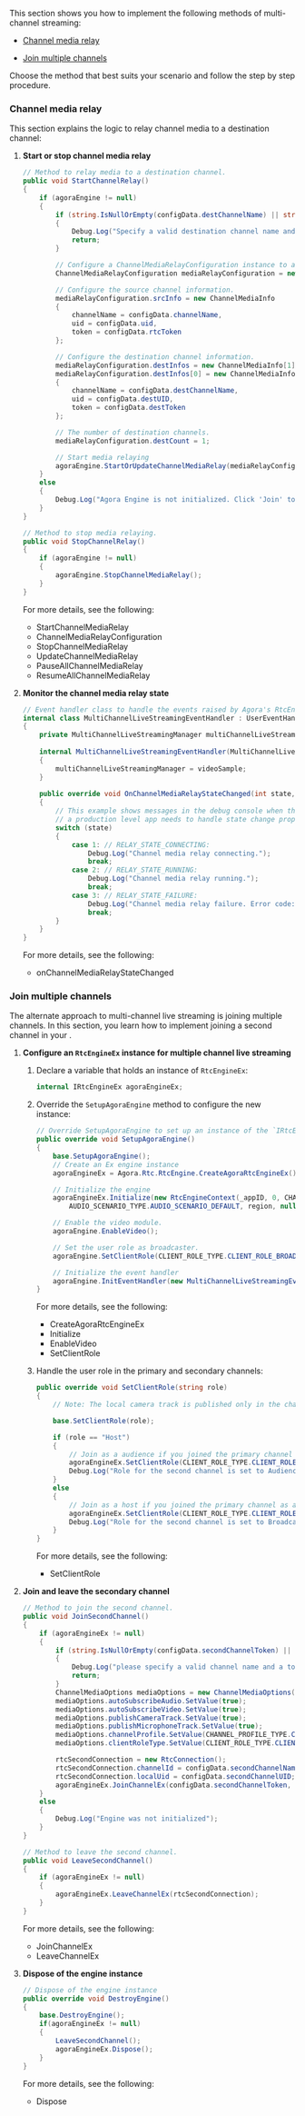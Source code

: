 <PlatformWrapper platform="unity">

This section shows you how to implement the following methods of multi-channel streaming:

-   [Channel media relay](#channel-media-relay)

-   [Join multiple channels](#implement-joining-multiple-channels)

Choose the method that best suits your scenario and follow the step by step procedure.

### Channel media relay

This section explains the logic to relay channel media to a destination channel:

1.  **Start or stop channel media relay**

    ```csharp
    // Method to relay media to a destination channel.
    public void StartChannelRelay()
    {
        if (agoraEngine != null)
        {
            if (string.IsNullOrEmpty(configData.destChannelName) || string.IsNullOrEmpty(configData.destToken))
            {
                Debug.Log("Specify a valid destination channel name and token.");
                return;
            }

            // Configure a ChannelMediaRelayConfiguration instance to add source/destination channels.
            ChannelMediaRelayConfiguration mediaRelayConfiguration = new ChannelMediaRelayConfiguration();

            // Configure the source channel information.
            mediaRelayConfiguration.srcInfo = new ChannelMediaInfo
            {
                channelName = configData.channelName,
                uid = configData.uid,
                token = configData.rtcToken
            };

            // Configure the destination channel information.
            mediaRelayConfiguration.destInfos = new ChannelMediaInfo[1];
            mediaRelayConfiguration.destInfos[0] = new ChannelMediaInfo
            {
                channelName = configData.destChannelName,
                uid = configData.destUID,
                token = configData.destToken
            };

            // The number of destination channels.
            mediaRelayConfiguration.destCount = 1;

            // Start media relaying
            agoraEngine.StartOrUpdateChannelMediaRelay(mediaRelayConfiguration);
        }
        else
        {
            Debug.Log("Agora Engine is not initialized. Click 'Join' to join the primary channel and then join the second channel.");
        }
    }

    // Method to stop media relaying.
    public void StopChannelRelay()
    {
        if (agoraEngine != null)
        {
            agoraEngine.StopChannelMediaRelay();
        }
    }
    ```
    For more details, see the following:

    - <Link to= "{{global.API_REF_UNITY_ROOT}}/class_irtcengine.html#api_irtcengine_startchannelmediarelay">StartChannelMediaRelay</Link>
    - <Link to= "{{global.API_REF_UNITY_ROOT}}/class_channelmediarelayconfiguration.html">ChannelMediaRelayConfiguration</Link>
    - <Link to= "{{global.API_REF_UNITY_ROOT}}/class_irtcengine.html#api_irtcengine_stopchannelmediarelay">StopChannelMediaRelay</Link>
    - <Link to= "{{global.API_REF_UNITY_ROOT}}/class_irtcengine.html#api_irtcengine_updatechannelmediarelay">UpdateChannelMediaRelay</Link>
    - <Link to= "{{global.API_REF_UNITY_ROOT}}/class_irtcengine.html#api_irtcengine_pauseallchannelmediarelay">PauseAllChannelMediaRelay</Link>
    - <Link to= "{{global.API_REF_UNITY_ROOT}}/class_irtcengine.html#api_irtcengine_resumeallchannelmediarelay">ResumeAllChannelMediaRelay</Link>

2.  **Monitor the channel media relay state**

    ```csharp
    // Event handler class to handle the events raised by Agora's RtcEngine instance
    internal class MultiChannelLiveStreamingEventHandler : UserEventHandler
    {
        private MultiChannelLiveStreamingManager multiChannelLiveStreamingManager;
        
        internal MultiChannelLiveStreamingEventHandler(MultiChannelLiveStreamingManager videoSample) : base(videoSample)
        {
            multiChannelLiveStreamingManager = videoSample;
        }
        
        public override void OnChannelMediaRelayStateChanged(int state, int code)
        {
            // This example shows messages in the debug console when the relay state changes,
            // a production level app needs to handle state change properly.
            switch (state)
            {
                case 1: // RELAY_STATE_CONNECTING:
                    Debug.Log("Channel media relay connecting.");
                    break;
                case 2: // RELAY_STATE_RUNNING:
                    Debug.Log("Channel media relay running.");
                    break;
                case 3: // RELAY_STATE_FAILURE:
                    Debug.Log("Channel media relay failure. Error code: " + code);
                    break;
            }
        }
    }
    ```

    For more details, see the following:
    - <Link to= "{{global.API_REF_UNITY_ROOT}}/class_irtcengineeventhandler.html#callback_irtcengineeventhandler_onchannelmediarelaystatechanged">onChannelMediaRelayStateChanged</Link>

### Join multiple channels

The alternate approach to multi-channel live streaming is joining multiple channels. In this section, you learn how to implement joining a second channel in your <Vpl k="CLIENT" />. 

1.  **Configure an `RtcEngineEx` instance for multiple channel live streaming**

    1. Declare a variable that holds an instance of `RtcEngineEx`:

        ```csharp
        internal IRtcEngineEx agoraEngineEx;
        ```

    1. Override the `SetupAgoraEngine` method to configure the new instance: 

        ```csharp
        // Override SetupAgoraEngine to set up an instance of the `IRtcEngineEx` engine.
        public override void SetupAgoraEngine()
        {
            base.SetupAgoraEngine();
            // Create an Ex engine instance
            agoraEngineEx = Agora.Rtc.RtcEngine.CreateAgoraRtcEngineEx();

            // Initialize the engine
            agoraEngineEx.Initialize(new RtcEngineContext(_appID, 0, CHANNEL_PROFILE_TYPE.CHANNEL_PROFILE_LIVE_BROADCASTING,
                AUDIO_SCENARIO_TYPE.AUDIO_SCENARIO_DEFAULT, region, null));

            // Enable the video module.
            agoraEngine.EnableVideo();

            // Set the user role as broadcaster.
            agoraEngine.SetClientRole(CLIENT_ROLE_TYPE.CLIENT_ROLE_BROADCASTER);

            // Initialize the event handler
            agoraEngine.InitEventHandler(new MultiChannelLiveStreamingEventHandler(this));
        }
        ```
        For more details, see the following:
       
        - <Link to= "{{global.API_REF_UNITY_ROOT}}/class_irtcengineex.html#api_createagorartcengineex">CreateAgoraRtcEngineEx</Link>
        - <Link to= "{{global.API_REF_UNITY_ROOT}}/class_irtcengine.html#api_irtcengine_initialize">Initialize</Link>
        - <Link to= "{{global.API_REF_UNITY_ROOT}}/class_irtcengine.html#api_irtcengine_enablevideo">EnableVideo</Link>
        - <Link to= "{{global.API_REF_UNITY_ROOT}}/class_irtcengine.html#api_irtcengine_setclientrole">SetClientRole</Link>


    1. Handle the user role in the primary and secondary channels:

        ```csharp
        public override void SetClientRole(string role)
        {
            // Note: The local camera track is published only in the channel where you are the host.

            base.SetClientRole(role);

            if (role == "Host")
            {
                // Join as a audience if you joined the primary channel as a host.
                agoraEngineEx.SetClientRole(CLIENT_ROLE_TYPE.CLIENT_ROLE_AUDIENCE);
                Debug.Log("Role for the second channel is set to Audience");
            }
            else
            {
                // Join as a host if you joined the primary channel as a audience.
                agoraEngineEx.SetClientRole(CLIENT_ROLE_TYPE.CLIENT_ROLE_BROADCASTER);
                Debug.Log("Role for the second channel is set to Broadcaster");
            }
        }
        ```
        For more details, see the following:

        - <Link to= "{{global.API_REF_UNITY_ROOT}}/class_irtcengine.html#api_irtcengine_setclientrole">SetClientRole</Link>


2.  **Join and leave the secondary channel**

    ```csharp
    // Method to join the second channel.
    public void JoinSecondChannel()
    {
        if (agoraEngineEx != null)
        {
            if (string.IsNullOrEmpty(configData.secondChannelToken) || string.IsNullOrEmpty(configData.secondChannelName))
            {
                Debug.Log("please specify a valid channel name and a token for the second channel");
                return;
            }
            ChannelMediaOptions mediaOptions = new ChannelMediaOptions();
            mediaOptions.autoSubscribeAudio.SetValue(true);
            mediaOptions.autoSubscribeVideo.SetValue(true);
            mediaOptions.publishCameraTrack.SetValue(true);
            mediaOptions.publishMicrophoneTrack.SetValue(true);
            mediaOptions.channelProfile.SetValue(CHANNEL_PROFILE_TYPE.CHANNEL_PROFILE_LIVE_BROADCASTING);
            mediaOptions.clientRoleType.SetValue(CLIENT_ROLE_TYPE.CLIENT_ROLE_BROADCASTER);

            rtcSecondConnection = new RtcConnection();
            rtcSecondConnection.channelId = configData.secondChannelName;
            rtcSecondConnection.localUid = configData.secondChannelUID;
            agoraEngineEx.JoinChannelEx(configData.secondChannelToken, rtcSecondConnection, mediaOptions);
        }
        else
        {
            Debug.Log("Engine was not initialized");
        }
    }

    // Method to leave the second channel.
    public void LeaveSecondChannel()
    {
        if (agoraEngineEx != null)
        {
            agoraEngineEx.LeaveChannelEx(rtcSecondConnection);
        }
    }
    ```
    For more details, see the following:

    - <Link to= "{{global.API_REF_UNITY_ROOT}}/class_irtcengineex.html#api_irtcengine_irtcengineex_joinchannelex">JoinChannelEx</Link>
    - <Link to= "{{global.API_REF_UNITY_ROOT}}/class_irtcengineex.html#api_irtcengine_irtcengineex_leavechannelex">LeaveChannelEx</Link>

1. **Dispose of the engine instance**

    ```csharp
    // Dispose of the engine instance
    public override void DestroyEngine()
    {
        base.DestroyEngine();
        if(agoraEngineEx != null)
        {
            LeaveSecondChannel();
            agoraEngineEx.Dispose();
        }
    }
    ```
    For more details, see the following:

    - <Link to= "{{global.API_REF_UNITY_ROOT}}/class_irtcengine.html#api_irtcengine_release">Dispose</Link>
 

</PlatformWrapper>